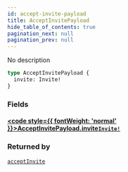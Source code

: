 ```yaml
---
id: accept-invite-payload
title: AcceptInvitePayload
hide_table_of_contents: true
pagination_next: null
pagination_prev: null
---
```








No description

```graphql
type AcceptInvitePayload {
  invite: Invite!
}
```


### Fields

#### [<code style={{ fontWeight: 'normal' }}>AcceptInvitePayload.<b>invite</b></code>](#)<Bullet />[`Invite!`](/objects/invite) <Badge class="secondary" text="non-null"/> <Badge class="secondary" text="object"/>
> 
> 



### Returned by

[`acceptInvite`](/mutations/accept-invite)  <Badge class="secondary" text="mutation"/>



